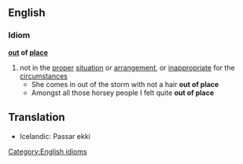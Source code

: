 ==English==
===Idiom===
'''[[out]] of [[place]]'''
#not in the [[proper]] [[situation]] or [[arrangement]], or [[inappropriate]] for the [[circumstances]]
#* She comes in out of the storm with not a hair '''out of place'''
#* Amongst all those horsey people I felt quite '''out of place'''

==Translation==

*Icelandic: Passar ekki

[[Category:English idioms]]